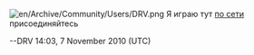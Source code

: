 [[File:en/Archive/Community/Users/DRV.png]] Я играю тут [http://77.220.137.138/ottd/ по сети] присоединяйтесь

--DRV 14:03, 7 November 2010 (UTC)
